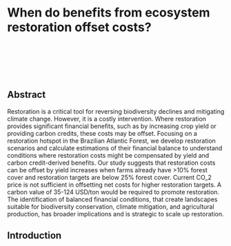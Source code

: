 # When do benefits from ecosystem restoration offset costs? 

$~$

\begin{flushleft}

Francisco d’Albertas1, Gerd Sparovek, Luis Fernando Guedes Pinto, 
Camila Hohlenwerger, Jean Paul Metzger1   

\end{flushleft}

$~$
$~$

\begin{flushleft}

This chapter was submited to Nature Sustainability and is currently under 
consideration by the editor

\end{flushleft}


$~$
$~$


## Abstract

Restoration is a critical tool for reversing biodiversity declines and mitigating climate change. However, it is a costly intervention. Where restoration provides significant financial benefits, such as by increasing crop yield or providing carbon credits, these costs may be offset. Focusing on a restoration hotspot in the Brazilian Atlantic Forest, we develop restoration scenarios and calculate estimations of their financial balance to understand conditions where restoration costs might be compensated by yield and carbon credit-derived benefits. Our study suggests that restoration costs can be offset by yield increases when farms already have >10% forest cover and restoration targets are below 25% forest cover. Current CO_2 price is not sufficient in offsetting net costs for higher restoration targets. A carbon value of 35-124 USD/ton would be required to promote restoration. The identification of balanced financial conditions, that create landscapes suitable for biodiversity conservation, climate mitigation, and agricultural production, has broader implications and is strategic to scale up restoration.  

## Introduction